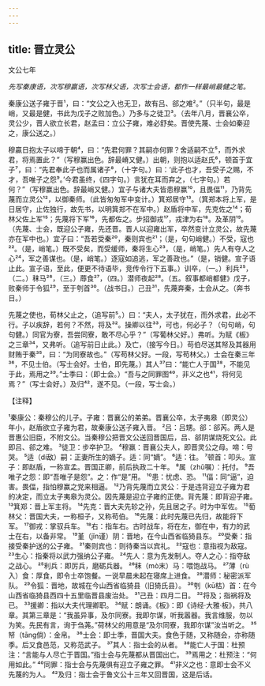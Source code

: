 ```yaml
---
---
---
```

title: 晋立灵公
---



文公七年

*先写秦康语，次写穆赢语，次写林父语，次写士会语，都作一样最峭最健之笔。*

秦康公送子雍于晋¹，曰：“文公之入也无卫，故有吕、郤之难²。”（只半句，最是峭，又最是健，书此为戊子之败加色。）乃多与之徒卫³。（去年八月，晋襄公卒，灵公少，晋人欲立长君，赵孟曰：立公子雍，难必舒矣。晋使先蔑、士会如秦迎之，康公送之。）

穆贏日抱太子以啼于朝⁴，曰：“先君何罪？其嗣亦何罪？舍适嗣不立⁵，而外求君，将焉置此？”（写穆赢出色。辞最嵴又健。）出朝，则抱以适赵氏⁶，顿首于宜子⁷，曰：“先君奉此子也而属诸子⁸，（十字句。）曰：‘此子也才，吾受子之赐，不才，吾唯子之怨⁹。’今君虽终，《四字句。）言犹在耳而弃之，（七字句。）若何？”（写穆赢出色。辞最峭又健。）宜子与诸大夫皆患穆赢¹⁰，且畏偪¹¹，乃背先蔑而立灵公¹²，以御秦师。（此皆匆匆军中变计。）箕郑居守¹³。（箕郑本将上军，是日居守，止佐独行，故先书，以明箕郑不在军中。）赵盾将中军，先克佐之¹⁴；荀林父佐上军¹⁵；先蔑将下军¹⁶，先都佐之。步招御戎¹⁷，戎津为右¹⁸。及革阴¹⁹。（先蔑、士会，既迎公子雍，先还晋。晋人以迎雍出军，卒然变计立灵公，故先蔑亦在军中也。）宜子曰：“吾若受秦²⁰，秦则宾也²¹；（是，句句峭健。）不受，寇也²²。（是，峭笔。）既不受矣，而受缓师，秦将生心²³，（是，峭笔。）先人有夺人之心²⁴，军之善谋也。（是，峭笔。）逐寇如追逃，军之善政也。”（是，销健。宣子语止此。宣子语，至此，便更不待语毕，竞传令行下五事。）训卒，（一。）利兵²⁵，（二。）秣马²⁶，（三。）蓐食²⁷，（四。）潜师夜起²⁸。（五。叙事都峭都健》戊子，败秦师于令狐²⁹，至于刳首³⁰。（战书日。）己丑³¹，先蔑奔秦，士会从之。（奔书日。）

先蔑之使也，荀林父止之，（追写前⁵。）曰：“夫人，太子犹在，而外求君，此必不行。子以疾辞，若何？不然，将及³²。操卿以往³³，可也，何必子？（句句峭，句句健。）同官为寮，吾尝同寮，敢不尽心乎？”（写葡林父好。）弗听。为赋《板》之三章³⁴，又弗听。（追写前日止此。）及亡，（接写今日。）苟伯尽送其帑及其器用财贿于秦³⁵，曰：“为同寮故也。”（写苟林父好。一段，写苟林父。）士会在秦三年³⁶，不见士伯。（写士会好。士伯，即先蔑。）其人³⁷曰：“能亡人于国³⁸，不能见于此，焉用之³⁹。”士季曰：（即士会。）“吾与之同罪图⁴⁰，非义之也⁴¹，将何见焉？”（写士会好。）及归⁴²，遂不见。（一段，写士会。）

【注释】

¹秦康公：秦穆公的儿子。子雍：晋襄公的弟弟。晋襄公卒，太子夷皋（即灵公）年小，赵盾欲立子雍为君，故秦康公送子雍入晋。
²吕：吕甥。郤：郤芮。两人是晋惠公旧臣，不附文公。当秦穆公把晋文公送回晋国后，吕、郤阴谋烧死文公。此即吕、郤之难。
³徒卫：步卒护卫。
⁴穆羸：晋襄公夫人，即晋灵公之母。啼：号哭。
⁵适（dí敌）嗣：正妻所生的嫡子。适：同“嫡”。
⁶适：往。
⁷顿首：叩头。宣子：即赵盾，一称宣孟。晋国正卿，前后执政二十年。
⁸属（zhǔ嘱）：托付。
⁹吾唯子之怨：即“吾唯子是怨”。之：作“是”用。
¹⁰患：忧虑、恐。
¹¹偪：同“逼”，迫害。畏偪，指怕穆赢之党来相逼。
¹²乃背先蔑而立灵公：于是违背迎立子雍为君的决定，而立太子夷皋为灵公。因先蔑是迎立子雍的正使。背先蔑：即背迎子雍。
¹³箕郑：晋上军主将。
¹⁴先克：晋大夫先轸之孙，先且居之子。时为中军佐。
¹⁵萄林父：晋国大夫，一称桓子，又称苟伯。
¹⁶先蔑：此时先蔑已先归，故能将下军。
¹⁷御戎：掌驭兵车。
¹⁸右：指车右。古时战车，将在左，御在中，有力的武士在右，以备非常。
¹⁹堇（jǐn谨）阴：晋地，在今山西省临猗县东。
²⁰受秦：指接受秦护送的公子雍。
²¹秦则宾也：则待秦当以宾礼。
²²寇也：意指视为敌寇。
²³生心：指秦将以武力强纳公子雍。
²⁴先人：意为先发制人。夺人之心：指夺敌之战心。
²⁵利兵：即厉兵，磨砺兵器。
²⁶秣（mò末）马：喂饱战马。
²⁷薄（rù入）食：厚食，即令士卒饱餐。一说早晨未起在寝席上进食。
²⁸潜师：秘密派军队。
²⁹令狐：晋地，故城在今山西省临猗县（旧猗氏县）。
³⁰刳（kū枯）首：在今山西省临猗县西四十五里临晋县废治处。
³¹己丑：四月二日。
³²将及；指祸将及已。
³³援卿：指以大夫代理卿职。
³⁴赋：朗诵。《板》：即《诗经·大雅·板》，共八章。其第三章是：“我虽异事，及尔同寮。我即尔谋，听我嚣器。我言维服，勿以为笑。先民有言，询于刍荛。”荷林父的用意是“及尔同寮，我即尔谋”汝当听之。
³⁵帑（tāng倘）：金帛。
³⁶士会：即士季，晋国大夫。食色于随，又称随会，亦称随季。后又食邑范，又称范武子。
³⁷其人：指士会的从者。
³⁸能亡人于国：杜预注：“言能与人尽亡于晋国。”指士会与先蔑都从晋国出亡。
³⁹焉用之：杜预注：“何用如此。”
⁴⁰同罪：指士会与先蔑俱有迎立子雍之罪。
⁴¹非义之也：意即士会不义先蔑的为人。
⁴²及归：指士会于鲁文公十三年又回晋国，这是后话。